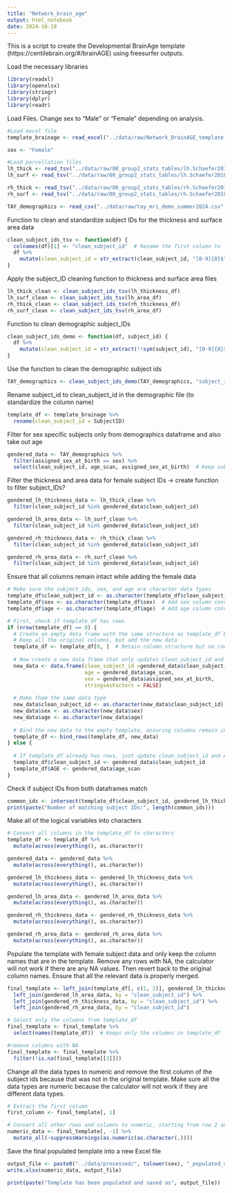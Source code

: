 ```yaml
---
title: "Network_brain_age"
output: html_notebook
date: 2024-10-18
---
```

This is a script to create the Developmental BrainAge template (https://centilebrain.org/#/brainAGE) using freesurfer outputs.


Load the necessary libraries

```r
library(readxl)
library(openxlsx)
library(stringr)
library(dplyr)
library(readr)
```

Load Files.
Change sex to "Male" or "Female" depending on analysis.

```r

#Load excel file
template_brainage <- read_excel("../data/raw/Network_BrainAGE_template.xlsx")

sex <- "Female"

#Load parcellation files
lh_thick <- read_tsv("../data/raw/00_group2_stats_tables/lh.Schaefer2018_1000Parcels.thickness.tsv")
lh_surf <- read_tsv("../data/raw/00_group2_stats_tables/lh.Schaefer2018_1000Parcels.surfacearea.tsv")

rh_thick <- read_tsv("../data/raw/00_group2_stats_tables/rh.Schaefer2018_1000Parcels.thickness.tsv")
rh_surf <- read_tsv("../data/raw/00_group2_stats_tables/rh.Schaefer2018_1000Parcels.surfacearea.tsv")

TAY_demographics <- read_csv("../data/raw/tay_mri_demo_summer2024.csv")
```

Function to clean and standardize subject IDs for the thickness and surface area data

```r
clean_subject_ids_tsv <- function(df) {
  colnames(df)[1] <- "clean_subject_id"  # Rename the first column to 'clean_subject_id'
  df %>%
    mutate(clean_subject_id = str_extract(clean_subject_id, "[0-9]{8}$"))  # Extract the last 8 digits of subject IDs
}
```

Apply the subject_ID cleaning function to thickness and surface area files

```r
lh_thick_clean <- clean_subject_ids_tsv(lh_thickness_df)
lh_surf_clean <- clean_subject_ids_tsv(lh_area_df)
rh_thick_clean <- clean_subject_ids_tsv(rh_thickness_df)
rh_surf_clean <- clean_subject_ids_tsv(rh_area_df)
```

Function to clean demographic subject_IDs

```r
clean_subject_ids_demo <- function(df, subject_id) {
  df %>%
    mutate(clean_subject_id = str_extract(!!sym(subject_id), "[0-9]{8}$"))
}
```

Use the function to clean the demographic subject ids

```r
TAY_demographics <- clean_subject_ids_demo(TAY_demographics, "subject_id")
```

Rename subject_id to clean_subject_id in the demographic file (to standardize the column name)

```r
template_df <- template_brainage %>%
  rename(clean_subject_id = SubjectID)
```

Filter for sex specific subjects only from demographics dataframe and also take out age

```r
gendered_data <- TAY_demographics %>%
  filter(assigned_sex_at_birth == sex) %>%
  select(clean_subject_id, age_scan, assigned_sex_at_birth)  # Keep subject ID, age, and sex for merging
```

Filter the thickness and area data for female subject IDs -> create function to filter subject_IDs? 

```r
gendered_lh_thickness_data <- lh_thick_clean %>%
  filter(clean_subject_id %in% gendered_data$clean_subject_id)

gendered_lh_area_data <- lh_surf_clean %>%
  filter(clean_subject_id %in% gendered_data$clean_subject_id)

gendered_rh_thickness_data <- rh_thick_clean %>%
  filter(clean_subject_id %in% gendered_data$clean_subject_id)

gendered_rh_area_data <- rh_surf_clean %>%
  filter(clean_subject_id %in% gendered_data$clean_subject_id)
```

Ensure that all columns remain intact while adding the female data

```r

# Make sure the subject_ids, sex, and age are character data types
template_df$clean_subject_id <- as.character(template_df$clean_subject_id)
template_df$sex <- as.character(template_df$sex)  # Add sex column conversion
template_df$age <- as.character(template_df$age)  # Add age column conversion

# First, check if template_df has rows
if (nrow(template_df) == 0) {
  # Create an empty data frame with the same structure as template_df but add the subject IDs and age
  # Keep all the original columns, but add the new data
  template_df <- template_df[0, ]  # Retain column structure but no rows
  
  # Now create a new data frame that only updates clean_subject_id and AGE
  new_data <- data.frame(clean_subject_id =gendered_data$clean_subject_id,
                         age = gendered_data$age_scan,
                         sex = gendered_data$assigned_sex_at_birth,
                         stringsAsFactors = FALSE)
  
  # Make them the same data type
  new_data$clean_subject_id <- as.character(new_data$clean_subject_id)
  new_data$sex <- as.character(new_data$sex)
  new_data$age <- as.character(new_data$age)
  
  # Bind the new data to the empty template, ensuring columns remain intact
  template_df <- bind_rows(template_df, new_data)
} else {
  
  # If template_df already has rows, just update clean_subject_id and AGE columns
  template_df$clean_subject_id <- gendered_data$clean_subject_id
  template_df$AGE <- gendered_data$age_scan
}

```


Check if subject IDs from both dataframes match

```r
common_ids <- intersect(template_df$clean_subject_id, gendered_lh_thickness_data$clean_subject_id)
print(paste("Number of matching subject IDs:", length(common_ids)))
```

Make all of the logical variables into characters

```r

# Convert all columns in the template_df to characters
template_df <- template_df %>%
  mutate(across(everything(), as.character))

gendered_data <- gendered_data %>%
  mutate(across(everything(), as.character))

gendered_lh_thickness_data <- gendered_lh_thickness_data %>%
  mutate(across(everything(), as.character))

gendered_lh_area_data <- gendered_lh_area_data %>%
  mutate(across(everything(), as.character))

gendered_rh_thickness_data <- gendered_rh_thickness_data %>%
  mutate(across(everything(), as.character))

gendered_rh_area_data <- gendered_rh_area_data %>%
  mutate(across(everything(), as.character))
```

Populate the template with female subject data and only keep the column names that are in the template. Remove any rows with NA, the calculator will not work if there are any NA values. Then revert back to the original column names. 
Ensure that all the relevant data is properly merged.

```r
final_template <- left_join(template_df[, c(1, 2)], gendered_lh_thickness_data, by = "clean_subject_id") %>%  
  left_join(gendered_lh_area_data, by = "clean_subject_id") %>%
  left_join(gendered_rh_thickness_data, by = "clean_subject_id") %>%
  left_join(gendered_rh_area_data, by = "clean_subject_id")

# Select only the columns from template_df
final_template <- final_template %>%
  select(names(template_df))  # Keeps only the columns in template_df  

#remove columns with NA
final_template <- final_template %>%
  filter(!is.na(final_template[[3]]))

```

Change all the data types to numeric and remove the first column of the subject ids because that was not in the original template. Make sure all the data types are numeric because the calculator will not work if they are different data types. 

```r
# Extract the first column
first_column <- final_template[, 1]

# Convert all other rows and columns to numeric, starting from row 2 and column 2
numeric_data <- final_template[, -1] %>%
  mutate_all(~suppressWarnings(as.numeric(as.character(.))))

```

Save the final populated template into a new Excel file

```r

output_file <- paste0("../data/processed/", tolower(sex), "_populated_developmental_template.xlsx")
write.xlsx(numeric_data, output_file)

print(paste("Template has been populated and saved as", output_file))
```

